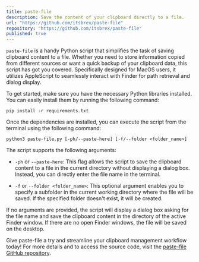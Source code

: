 ```yaml
---
title: paste-file
description: Save the content of your clipboard directly to a file.
url: "https://github.com/itsbrex/paste-file"
repository: "https://github.com/itsbrex/paste-file"
published: true
---
```


`paste-file` is a handy Python script that simplifies the task of saving clipboard content to a file. Whether you need to store information copied from different sources or want a quick backup of your clipboard data, this script has got you covered. Specifically designed for MacOS users, it utilizes AppleScript to seamlessly interact with Finder for path retrieval and dialog display.

To get started, make sure you have the necessary Python libraries installed. You can easily install them by running the following command:

```shell
pip install -r requirements.txt
```

Once the dependencies are installed, you can execute the script from the terminal using the following command:

```shell
python3 paste-file.py [-ph/--paste-here] [-f/--folder <folder_name>]
```

The script supports the following arguments:

- `-ph` or `--paste-here`: This flag allows the script to save the clipboard content to a file in the current directory without displaying a dialog box. Instead, you can directly enter the file name in the terminal.

- `-f` or `--folder <folder_name>`: This optional argument enables you to specify a subfolder in the current working directory where the file will be saved. If the specified folder doesn't exist, it will be created.

If no arguments are provided, the script will display a dialog box asking for the file name and save the clipboard content in the directory of the active Finder window. If there are no open Finder windows, the file will be saved on the desktop.

Give paste-file a try and streamline your clipboard management workflow today! For more details and to access the source code, visit the [paste-file GitHub repository](https://github.com/itsbrex/paste-file).